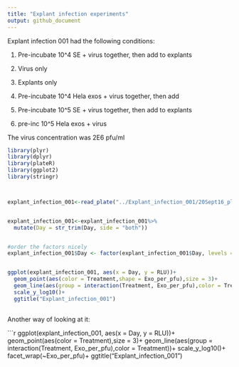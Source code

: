 ```yaml
---
title: "Explant infection experiments"
output: github_document
---
```


Explant infection 001 had the following conditions:

1) Pre-incubate 10^4 SE + virus together, then add to explants

2) Virus only

3) Explants only

4) Pre-incubate 10^4 Hela exos + virus together, then add

5) Pre-incubate 10^5 SE + virus together, then add to explants

6) pre-inc 10^5 Hela exos + virus

The virus concentration was 2E6 pfu/ml


```r

library(plyr)
library(dplyr)
library(plateR)
library(ggplot2)
library(stringr)



explant_infection_001<-read_plate("../Explant_infection_001/20Sept16_plate_layout_and_data.csv")


explant_infection_001<-explant_infection_001%>%
  mutate(Day = str_trim(Day, side = "both"))


#order the factors nicely
explant_infection_001$Day <- factor(explant_infection_001$Day, levels = c("1","1 wash","3","6","8","10","13","15","17","20"))


ggplot(explant_infection_001, aes(x = Day, y = RLU))+
  geom_point(aes(color = Treatment,shape = Exo_per_pfu),size = 3)+
  geom_line(aes(group = interaction(Treatment, Exo_per_pfu),color = Treatment))+
  scale_y_log10()+
  ggtitle("Explant_infection_001")
  

```

Another way of looking at it:


```r

ggplot(explant_infection_001, aes(x = Day, y = RLU))+
  geom_point(aes(color = Treatment),size = 3)+
  geom_line(aes(group = interaction(Treatment, Exo_per_pfu),color = Treatment))+
  scale_y_log10()+
  facet_wrap(~Exo_per_pfu)+
  ggtitle("Explant_infection_001")